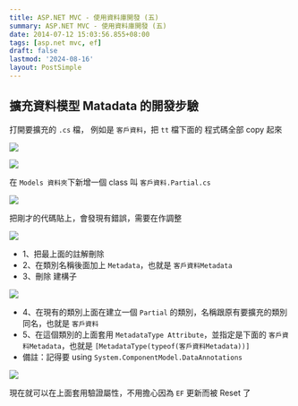 ```yaml
---
title: ASP.NET MVC - 使用資料庫開發 (五)
summary: ASP.NET MVC - 使用資料庫開發 (五)
date: 2014-07-12 15:03:56.855+08:00
tags: [asp.net mvc, ef]
draft: false
lastmod: '2024-08-16'
layout: PostSimple
---
```


## 擴充資料模型 Matadata 的開發步驗

打開要擴充的 `.cs` 檔，
例如是 `客戶資料`，把 `tt` 檔下面的 程式碼全部 copy 起來

![](https://image.cashwu.com/2014/aspnet-mvc-db-dev-05/01.webp)

![](https://image.cashwu.com/2014/aspnet-mvc-db-dev-05/02.webp)

在 `Models 資料夾`下新增一個 class 叫 `客戶資料.Partial.cs`

![](https://image.cashwu.com/2014/aspnet-mvc-db-dev-05/03.webp)

把剛才的代碼貼上，會發現有錯誤，需要在作調整

![](https://image.cashwu.com/2014/aspnet-mvc-db-dev-05/04.webp)

- 1、把最上面的註解刪除
- 2、在類別名稱後面加上 `Metadata`，也就是 `客戶資料Metadata`
- 3、刪除 建構子

![](https://image.cashwu.com/2014/aspnet-mvc-db-dev-05/05.webp)

- 4、在現有的類別上面在建立一個 `Partial` 的類別，名稱跟原有要擴充的類別同名，也就是 `客戶資料`
- 5、在這個類別的上面套用 `MetadataType Attribute`，並指定是下面的 `客戶資料Metadata`，也就是 `[MetadataType(typeof(客戶資料Metadata))]`
- 備註：記得要 using `System.ComponentModel.DataAnnotations`

![](https://image.cashwu.com/2014/aspnet-mvc-db-dev-05/06.webp)

現在就可以在上面套用驗證屬性，不用擔心因為 `EF` 更新而被 Reset 了
